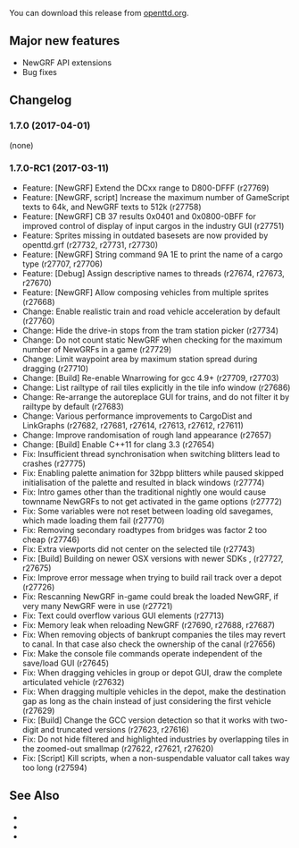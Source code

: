 {{en/-}}
{{en/OTTDVersions}}

{{en/Release|prev=OpenTTD 1.6.1|next=OpenTTD 1.7.1|date=2017-04-01}}

You can download this release from [http://www.openttd.org/en/download-stable/1.7.0 openttd.org].

==Major new features==
* NewGRF API extensions
* Bug fixes

==Changelog==
=== 1.7.0 (2017-04-01) ===
(none)


=== 1.7.0-RC1 (2017-03-11) ===
* Feature: [NewGRF] Extend the DCxx range to D800-DFFF (r27769)
* Feature: [NewGRF, script] Increase the maximum number of GameScript texts to 64k, and NewGRF texts to 512k (r27758)
* Feature: [NewGRF] CB 37 results 0x0401 and 0x0800-0BFF for improved control of display of input cargos in the industry GUI (r27751)
* Feature: Sprites missing in outdated basesets are now provided by openttd.grf (r27732, r27731, r27730)
* Feature: [NewGRF] String command 9A 1E to print the name of a cargo type (r27707, r27706)
* Feature: [Debug] Assign descriptive names to threads {{en/Flyspray|6471}} (r27674, r27673, r27670)
* Feature: [NewGRF] Allow composing vehicles from multiple sprites (r27668)
* Change: Enable realistic train and road vehicle acceleration by default (r27760)
* Change: Hide the drive-in stops from the tram station picker (r27734)
* Change: Do not count static NewGRF when checking for the maximum number of NewGRFs in a game (r27729)
* Change: Limit waypoint area by maximum station spread during dragging (r27710)
* Change: [Build] Re-enable Wnarrowing for gcc 4.9+ {{en/Flyspray|6532}} (r27709, r27703)
* Change: List railtype of rail tiles explicitly in the tile info window (r27686)
* Change: Re-arrange the autoreplace GUI for trains, and do not filter it by railtype by default (r27683)
* Change: Various performance improvements to CargoDist and LinkGraphs (r27682, r27681, r27614, r27613, r27612, r27611)
* Change: Improve randomisation of rough land appearance (r27657)
* Change: [Build] Enable C++11 for clang 3.3 (r27654)
* Fix: Insufficient thread synchronisation when switching blitters lead to crashes {{en/Flyspray|6510}} (r27775)
* Fix: Enabling palette animation for 32bpp blitters while paused skipped initialisation of the palette and resulted in black windows {{en/Flyspray|5889}} (r27774)
* Fix: Intro games other than the traditional nightly one would cause townname NewGRFs to not get activated in the game options {{en/Flyspray|5819}} (r27772)
* Fix: Some variables were not reset between loading old savegames, which made loading them fail {{en/Flyspray|6540}} (r27770)
* Fix: Removing secondary roadtypes from bridges was factor 2 too cheap {{en/Flyspray|6538}} (r27746)
* Fix: Extra viewports did not center on the selected tile {{en/Flyspray|6537}} (r27743)
* Fix: [Build] Building on newer OSX versions with newer SDKs {{en/Flyspray|6295}}, {{en/Flyspray|6502}} (r27727, r27675)
* Fix: Improve error message when trying to build rail track over a depot  (r27726)
* Fix: Rescanning NewGRF in-game could break the loaded NewGRF, if very many NewGRF were in use (r27721)
* Fix: Text could overflow various GUI elements {{en/Flyspray|6527}} (r27713)
* Fix: Memory leak when reloading NewGRF (r27690, r27688, r27687)
* Fix: When removing objects of bankrupt companies the tiles may revert to canal. In that case also check the ownership of the canal {{en/Flyspray|6511}} (r27656)
* Fix: Make the console file commands operate independent of the save/load GUI (r27645)
* Fix: When dragging vehicles in group or depot GUI, draw the complete articulated vehicle (r27632)
* Fix: When dragging multiple vehicles in the depot, make the destination gap as long as the chain instead of just considering the first vehicle (r27629)
* Fix: [Build] Change the GCC version detection so that it works with two-digit and truncated versions {{en/Flyspray|6487}} (r27623, r27616)
* Fix: Do not hide filtered and highlighted industries by overlapping tiles in the zoomed-out smallmap (r27622, r27621, r27620)
* Fix: [Script] Kill scripts, when a non-suspendable valuator call takes way too long {{en/Flyspray|6473}} (r27594)

==See Also==
* {{en/Forum|topic=76150|Forum topic for 1.7.0}}
* {{en/OTTDNewsArticle|229|The 1.7.0 news article}}
* {{en/OTTDNewsArticle|228|The 1.7.0-RC1 news article}}